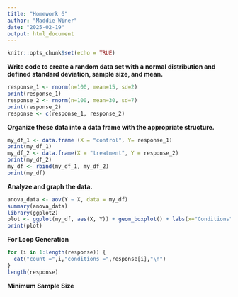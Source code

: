 ```yaml
---
title: "Homework 6"
author: "Maddie Winer"
date: "2025-02-19"
output: html_document
---
```


```r
knitr::opts_chunk$set(echo = TRUE)
```
**Write code to create a random data set with a normal distribution and defined standard deviation, sample size, and mean.**
```r
response_1 <- rnorm(n=100, mean=15, sd=2)
print(response_1)
response_2 <- rnorm(n=100, mean=30, sd=7)
print(response_2)
response <- c(response_1, response_2)
```

**Organize these data into a data frame with the appropriate structure.**
```r
my_df_1 <- data.frame (X = "control", Y= response_1)
print(my_df_1)
my_df_2 <- data.frame(X = "treatment", Y = response_2)
print(my_df_2)
my_df <- rbind(my_df_1, my_df_2)
print(my_df)
```

**Analyze and graph the data.**
```r
anova_data <- aov(Y ~ X, data = my_df)
summary(anova_data)
library(ggplot2)
plot <- ggplot(my_df, aes(X, Y)) + geom_boxplot() + labs(x="Conditions",y="Responses")
print(plot)
```

**For Loop Generation**
```r
for (i in 1:length(response)) {
  cat("count =",i,"conditions =",response[i],"\n")
}
length(response)

```

**Minimum Sample Size**
```r


```

```r

```

